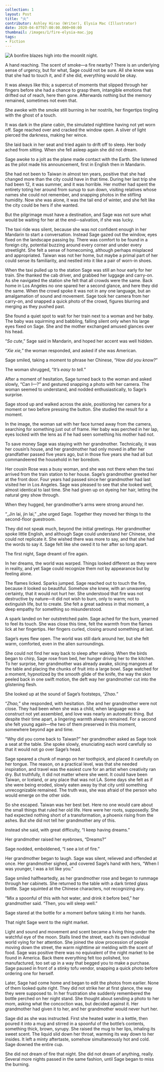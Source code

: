 ---
collection: 1
layout: Post
title: "火"
contributor: Ashley Hirao (Writer), Elysia Mac (Illustrator)
date: 2020-04-07T07:00:00.000+00:00
thumbnail: /images/1/fire-elysia-mac.jpg
tags: 
- Fiction
---
<div class="center">
    <img src="/images/1/fire-elysia-mac.jpg" 
        alt="A bonfire blazes high into the moonlit night."
        class="w650" />
</div>

A hand reaching. The scent of smoke—a fire nearby? There is an underlying sense of urgency, but for what, Sage could not be sure. All she knew was that she had to touch it, and if she did, everything would be okay.

It was always like this; a supercut of moments that slipped through her fingers before she had a chance to grasp them, intangible emotions that drifted out of reach, here then gone. Afterwards nothing but the memory remained, sometimes not even that.

She awoke with the smoke still burning in her nostrils, her fingertips tingling with the ghost of a touch.

It was dark in the plane cabin, the simulated nighttime having not yet worn off. Sage reached over and cracked the window open. A sliver of light pierced the darkness, making her wince.

She laid back in her seat and tried again to drift off to sleep. Her body ached from sitting. When she fell asleep again she did not dream.

Sage awoke to a jolt as the plane made contact with the Earth. She listened as the pilot made his announcement, first in English then in Mandarin.

She had not been to Taiwan in almost ten years, positive that she had changed more than the city could have in that time. During her last trip she had been 12, it was summer, and it was horrible. Her mother had spent the entirety toting her around from sunup to sun down, visiting relatives whose names she could not remember, and snapping photos in the stifling humidity. Now she was alone, it was the tail end of winter, and she felt like the city could be hers if she wanted.

But the pilgrimage must have a destination, and Sage was not sure what would be waiting for her at the end—salvation, if she was lucky.

The taxi ride was silent, because she was not confident enough in her Mandarin to start a conversation. Instead Sage gazed out the window, eyes fixed on the landscape passing by. There was comfort to be found in a foreign city, potential buzzing around every corner and under every streetlight. She felt a sense of homecoming, although perhaps misplaced and appropriated. Taiwan was not her home, but maybe a primal part of her could sense its familiarity, and nestled into it like a pair of worn-in shoes.

When the taxi pulled up to the station Sage was still an hour early for her train. She thanked the cab driver, and grabbed her luggage and carry-on. As she navigated the station she felt that all crowds were the same. Back home in Los Angeles no one spared her a second glance, and here they did the same. When the crowd spoke it was not in any one language, but an amalgamation of sound and movement. Sage took her camera from her carry-on, and snapped a quick photo of the crowd, figures blurring and merging as they pushed past.

She found a quiet spot to wait for her train next to a woman and her baby. The baby was squirming and babbling, falling silent only when his large eyes fixed on Sage. She and the mother exchanged amused glances over his head.

“_So cute_,” Sage said in Mandarin, and hoped her accent was well hidden.

“_Xie xie,_” the woman responded, and asked if she was American.

Sage smiled, taking a moment to phrase her Chinese, “_How did you know?_”

The woman shrugged, “_It’s easy to tell._”

After a moment of hesitation, Sage turned back to the woman and asked slowly, “Can I—?” and gestured snapping a photo with her camera. The woman seemed to understand, and nodded enthusiastically, to Sage’s surprise.

Sage stood up and walked across the aisle, positioning her camera for a moment or two before pressing the button. She studied the result for a moment.

In the image, the woman sat with her face turned away from the camera, searching for something just out of frame. Her baby was perched in her lap, eyes locked with the lens as if he had seen something his mother had not.

To save money Sage was staying with her grandmother. Technically, it was her cousin’s house, and her grandmother had only moved in after her grandfather passed five years ago, but in those five years she had all but commandeered the household in her boredom.

Her cousin Rose was a busy woman, and she was not there when the taxi arrived from the train station to her house. Sage’s grandmother greeted her at the front door. Four years had passed since her grandmother had last visited her in Los Angeles. Sage was pleased to see that she looked well, almost identical to last time. She had given up on dyeing her hair, letting the natural grey show through.

When they hugged, her grandmother’s arms were strong around her.

“_Jin lai, jin lai,” _she urged Sage. Together they moved her things to the second-floor guestroom.

They did not speak much, beyond the initial greetings. Her grandmother spoke little English, and although Sage could understand her Chinese, she could not replicate it. She wished there was more to say, and that she had the words to say it. Sage felt like she owed it to her after so long apart.

The first night, Sage dreamt of fire again.

In her dreams, the world was warped. Things looked different as they were in reality, and yet Sage could recognize them not by appearance but by feeling alone.

The flames licked. Sparks jumped. Sage reached out to touch the fire, because it looked so beautiful. Somehow she knew, with an unwavering certainty, that it would not hurt her. She understood that fire was not destructive by nature—it did not wish to burn, only to warm; not to extinguish life, but to create. She felt a great sadness in that moment, a deep empathy for something so misunderstood.

A spark landed on her outstretched palm. Sage ached for the burn, yearned to feel its touch. She was close this time, felt the warmth from the flames lick at her fingertips. Her fingers curled, closing around something at last.

Sage’s eyes flew open. The world was still dark around her, but she felt warm, comforted, even in the alien surroundings.

She could not find her way back to sleep after waking. When the birds began to chirp, Sage rose from bed, her hunger driving her to the kitchen. To her surprise, her grandmother was already awake, slicing mangoes at the table and placing the chunks of fruit into a large bowl. Sage watched for a moment, hypnotized by the smooth glide of the knife, the way the skin peeled back in one swift motion, the deft way her grandmother cut into the glistening flesh.

She looked up at the sound of Sage’s footsteps, “_Zhao._”

“_Zhao,_” she responded, with hesitation. She and her grandmother were not close. They had been when she was a child, when language was a construct not yet assembled, and love was nearly an automatic thing. But despite their time apart, a lingering warmth always remained. For a second she felt young again—the two of them preserved in this moment, somewhere beyond age and time.

“Why did you come back to Taiwan?” her grandmother asked as Sage took a seat at the table. She spoke slowly, enunciating each word carefully so that it would not go over Sage’s head.

Sage speared a chunk of mango on her toothpick, and placed it carefully on her tongue. The reason, on a practical level, was that she needed inspiration, and travel was the easiest cure for an artist when creativity ran dry. But truthfully, it did not matter where she went. It could have been Taiwan, or Iceland, or any place that was not LA. Some days she felt as if she were being eroded, slowly eaten away by that city until something unrecognizable remained. The truth was, she was afraid of the person who would emerge on the other side.

So she escaped. Taiwan was her best bet. Here no one would care about the small things that ruled her old life. Here were her roots, supposedly. She had expected nothing short of a transformation, a phoenix rising from the ashes. But she did not tell her grandmother any of this.

Instead she said, with great difficulty, “I keep having dreams.”

Her grandmother raised her eyebrows, “Dreams?”

Sage nodded, emboldened, “I see a lot of fire.”

Her grandmother began to laugh. Sage was silent, relieved and offended at once. Her grandmother sighed, and covered Sage’s hand with hers, “When I was younger, I was a lot like you.”

Sage smiled halfheartedly, as her grandmother rose and began to rummage through her cabinets. She returned to the table with a dark tinted glass bottle. Sage squinted at the Chinese characters, not recognizing any.

“Mix a spoonful of this with hot water, and drink it before bed,” her grandmother said. “Then, you will sleep well.”

Sage stared at the bottle for a moment before taking it into her hands.

That night Sage went to the night market.

Light and sound and movement and scent became a living thing under the watchful eye of the moon. Stalls lined the street, each its own individual world vying for her attention. She joined the slow procession of people moving down the street, the warm nighttime air melding with the scent of food. Sage was positive there was no equivalent of the night market to be found in America. Back there everything felt too polished, too manufactured, too set up in a way that begged you to make a purchase. Sage paused in front of a stinky tofu vendor, snapping a quick photo before ordering one for herself.

Later, Sage had come home and began to edit the photos from earlier. None of them looked quite right. They did not strike her at first glance, the way they were supposed to. In her frustration she suddenly remembered the bottle perched on her night stand. She thought about sending a photo to her mom, asking what the concoction was, but decided against it. Her grandmother had given it to her, and her grandmother would never hurt her.

Sage did as she was instructed. First she heated water in a kettle, then poured it into a mug and stirred in a spoonful of the bottle’s contents, something thick, brown, syrupy. She raised the mug to her lips, inhaling its sweet scent. The liquid slid down her throat, warming its way down to her insides. It left a minty aftertaste, somehow simultaneously hot and cold. Sage downed the entire cup.

She did not dream of fire that night. She did not dream of anything, really. Several more nights passed in the same fashion, until Sage began to miss the burning.